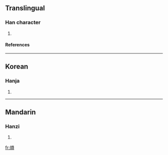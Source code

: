 ==Translingual==
===Han character===
{{Han char|rn=86|rad=火|as=10|sn=14|four=9688<sub>6</sub>|canj=火口月金 (FRBC)}}
# {{defn|Han|sort=火10}}
====References====
{{Han ref|kx=0679.090|dkj=19293|dj=1090.310|hdz=32223.070|uh=7189|ud=29065|bh=E2BC|bd=58044}}

----
==Korean==
===Hanja===
{{ko-hanja|hangeul=운|eumhun=|rv=un|mr=un|y=wun}}
# {{defn|Korean}}

----
==Mandarin==
===Hanzi===
{{cmn-hanzi|pin=[[yún]] (yun2)|wg=yün<sup>2</sup>}}
# {{defn|Mandarin}}

[[fr:熉]]